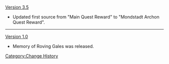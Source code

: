 [[Version 3.5]]
* Updated first source from "Main Quest Reward" to "Mondstadt Archon Quest Reward".
----
[[Version 1.0]]
* Memory of Roving Gales was released.
<noinclude>[[Category:Change History]]</noinclude>